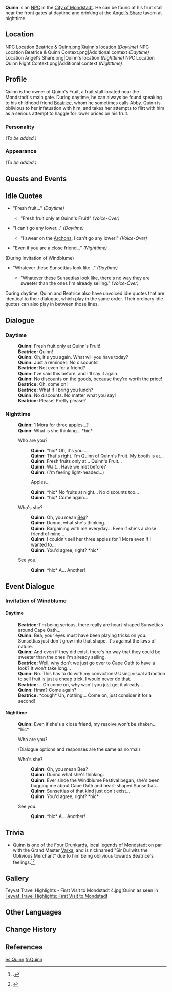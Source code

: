 {{Meta
<!-- REMOVE THIS TEMPLATE AFTER ADDING MISSING INFO -->
|missing_NPC_profile  = yes
}}
{{Character Infobox
|image            = NPC Quinn.png
|region           = Mondstadt
|type             = NPC
|title            = <!--deliberatly left blank-->
|title2           = "Sir Dullwits the Oblivious Merchant"
|voiceCN          = 
|voiceJP          = [http://amuleto.jp/talents/manokyosuke.html Kyosuke Mano (真野 恭輔)]<ref>Amuleto: [http://amuleto.jp/talents/manokyosuke.html JP VA's Profile]</ref>
}}
'''Quinn''' is an [[NPC]] in the [[City of Mondstadt]]. He can be found at his fruit stall near the front gates at daytime and drinking at the [[Angel's Share]] tavern at nighttime.

==Location==
<gallery hideaddbutton="true" captionalign="center">
NPC Location Beatrice & Quinn.png|Quinn's location ''(Daytime)''
NPC Location Beatrice & Quinn Context.png|Additional context ''(Daytime)''
Location Angel's Share.png|Quinn's location ''(Nighttime)''
NPC Location Quinn Night Context.png|Additional context ''(Nighttime)''
</gallery>

==Profile==
<!-- detailed story/lore information goes here -->
Quinn is the owner of Quinn's Fruit, a fruit stall located near the Mondstadt's main gate. During daytime, he can always be found speaking to his childhood friend [[Beatrice]], whom he sometimes calls Abby. Quinn is oblivious to her infatuation with him, and takes her attempts to flirt with him as a serious attempt to haggle for lower prices on his fruit.

===Personality===
''(To be added.)''

===Appearance===
''(To be added.)''

==Quests and Events==
{{Quest Appearances
|The Golden Apple Vacation Returns!=as Venti's audience
|A Surprise Gift=Quinn's version}}

==Idle Quotes==
* "Fresh fruit..." ''(Daytime)''
** {{A|VO Quinn 01.ogg}} "Fresh fruit only at Quinn's Fruit!" ''(Voice-Over)''
* "I can't go any lower..." ''(Daytime)''
** {{A|VO Quinn 02.ogg}}  "I swear on the [[Archons]], I can't go any lower!" ''(Voice-Over)''
* {{A|VO Quinn 03.ogg}} "Even if you are a close friend..." ''(Nighttime)''
(During Invitation of Windblume)
* "Whatever these Sunsettias look like..." ''(Daytime)''
** {{A|VO Quinn 01 (Invitation of Windblume).ogg}} "Whatever these Sunsettias look like, there's no way they are sweeter than the ones I'm already selling." ''(Voice-Over)''

During daytime, Quinn and Beatrice also have unvoiced idle quotes that are identical to their dialogue, which play in the same order. Their ordinary idle quotes can also play in between those lines.

==Dialogue==
===Daytime===
{{Dialogue start}}
:'''Quinn:''' Fresh fruit only at Quinn's Fruit!
:'''Beatrice:''' Quinn!
:'''Quinn:''' Oh, it's you again. What will you have today?
:'''Quinn:''' Just a reminder: No discounts!
:'''Beatrice:''' Not even for a friend?
:'''Quinn:''' I've said this before, and I'll say it again.
:'''Quinn:''' No discounts on the goods, because they're worth the price!
:'''Beatrice:''' Oh, come on!
:'''Beatrice:''' What if I bring you lunch?
:'''Quinn:''' No discounts. No matter what you say!
:'''Beatrice:''' Please! Pretty please?
{{Dialogue end}}

===Nighttime===
{{Dialogue start}}
:'''Quinn:''' 1 Mora for three apples...?
:'''Quinn:''' What is she thinking... *hic*
:{{DIcon}} Who are you?
::'''Quinn:''' *hic* Oh, it's you...
::'''Quinn:''' That's right. I'm Quinn of Quinn's Fruit. My booth is at...
::'''Quinn:''' Fresh fruits only at... Quinn's Fruit...
::'''Quinn:''' Wait... Have we met before?
::'''Quinn:''' (I'm feeling light-headed...)
::{{DIcon}} Apples...
::'''Quinn:''' *hic* No fruits at night... No discounts too...
::'''Quinn:''' *hic* Come again...
:{{DIcon}} Who's she?
::'''Quinn:''' Oh, you mean [[Beatrice|Bea]]?
::'''Quinn:''' Dunno, what she's thinking.
::'''Quinn:''' Bargaining with me everyday... Even if she's a close friend of mine...
::'''Quinn:''' I couldn't sell her three apples for 1 Mora even if I wanted to...
::'''Quinn:''' You'd agree, right? *hic*
:{{DIcon}} See you.
::'''Quinn:''' *hic* A... Another!
{{Dialogue end}}

==Event Dialogue==
===Invitation of Windblume===
====Daytime====
{{Dialogue start}}
:'''Beatrice:''' I'm being serious, there really are heart-shaped Sunsettias around Cape Oath...
:'''Quinn:''' Bea, your eyes must have been playing tricks on you. Sunsettias just don't grow into that shape. It's against the laws of nature.
:'''Quinn:''' And even if they did exist, there's no way that they could be sweeter than the ones I'm already selling.
:'''Beatrice:''' Well, why don't we just go over to Cape Oath to have a look? It won't take long...
:'''Quinn:''' No. This has to do with my convictions! Using visual attraction to sell fruit is just a cheap trick. I would never do that.
:'''Beatrice:''' ...Oh come on, why won't you just get it already...
:'''Quinn:''' Hmm? Come again?
:'''Beatrice:''' *cough* Uh, nothing... Come on, just consider it for a second!
{{Dialogue end}}

====Nighttime====
{{Dialogue start}}
:'''Quinn:''' Even if she's a close friend, my resolve won't be shaken... *hic*
:{{DIcon}} Who are you?
:;(Dialogue options and responses are the same as normal)
:{{DIcon}} Who's she?
::'''Quinn:''' Oh, you mean Bea?
::'''Quinn:''' Dunno what she's thinking.
::'''Quinn:''' Ever since the Windblume Festival began, she's been bugging me about Cape Oath and heart-shaped Sunsettias...
::'''Quinn:''' Sunsettias of that kind just don't exist...
::'''Quinn:''' You'd agree, right? *hic*
:{{DIcon}} See you.
::'''Quinn:''' *hic* A... Another!
{{Dialogue end}}

==Trivia==
*Quinn is one of the [[Four Drunkards]], local legends of Mondstadt on par with the Grand Master [[Varka]], and is nicknamed "Sir Dullwits the Oblivious Merchant" due to him being oblivious towards Beatrice's feelings.<ref>{{Ref/NPC|Nimrod}}.</ref><ref>{{Ref/BB|Cat's Tail Message Board|Beatrice's Message}}</ref>

==Gallery==
<gallery hideaddbutton="true" captionalign="center">
Teyvat Travel Highlights - First Visit to Mondstadt 4.jpg|Quinn as seen in [[Mondstadt/Culture#First Visit to Mondstadt|Teyvat Travel Highlights: First Visit to Mondstadt]]
</gallery>

==Other Languages==
{{Other Languages|default_hidden = 1
|en      = Quinn
|zhs     = 昆恩
|zhs_rm  = Kūn'ēn
|zht     = 昆恩
|zht_rm  = Kūn'ēn
|ja      = クオン
|ja_rm   = Kuon
|ko      = 퀸
|ko_rm   = Kwin
|es      = Quinn
|fr      = Quinn
|ru      = Куинн
|th      = Quinn
|vi      = Quinn
|de      = Quinn
|id      = Quinn
|pt      = Quinn
}}

==Change History==
{{Change History|1.0}}

==References==
{{Reflist}}

[[es:Quinn]]
[[fr:Quinn]]